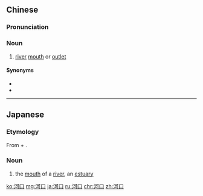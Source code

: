 ==Chinese==
{{zh-forms}}

===Pronunciation===
{{zh-pron
|m=hékǒu
|c=ho4 hau2
|cat=n
}}

===Noun===
{{zh-noun}}

# [[river]] [[mouth]] or [[outlet]]

====Synonyms====
* {{zh-l|出海口}}
* {{zh-l|入海口}}

----

==Japanese==
{{ja-kanjitab|か|こう|yomi=on}}

===Etymology===
From {{m|ja|河||a river}} + {{m|ja|口||a mouth}}.

===Noun===
{{ja-noun|かこう}}

# the [[mouth]] of a [[river]], an [[estuary]]

[[ko:河口]]
[[mg:河口]]
[[ja:河口]]
[[ru:河口]]
[[chr:河口]]
[[zh:河口]]